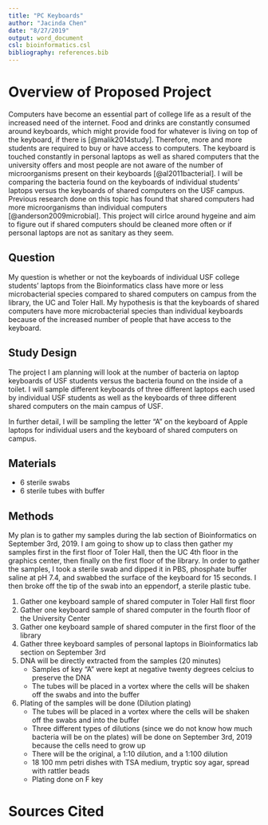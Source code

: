 ```yaml
---
title: "PC Keyboards"
author: "Jacinda Chen"
date: "8/27/2019"
output: word_document
csl: bioinformatics.csl
bibliography: references.bib
---
```


# Overview of Proposed Project

Computers have become an essential part of college life as a result of the increased need of the internet. Food and drinks are constantly consumed around keyboards, which might provide food for whatever is living on top of the keyboard, if there is [@malik2014study]. Therefore, more and more students are required to buy or have access to computers. The keyboard is touched constantly in personal laptops as well as shared computers that the university offers and most people are not aware of the number of microorganisms present on their keyboards [@al2011bacterial]. I will be comparing the bacteria found on the keyboards of individual students' laptops versus the keyboards of shared computers on the USF campus. Previous research done on this topic has found that shared computers had more microorganisms than individual computers [@anderson2009microbial]. This project will cirlce around hygeine and aim to figure out if shared computers should be cleaned more often or if personal laptops are not as sanitary as they seem.  

## Question

My question is whether or not the keyboards of individual USF college students' laptops from the Bioinformatics class have more or less microbacterial species compared to shared computers on campus from the library, the UC and Toler Hall. My hypothesis is that the keyboards of shared computers have more microbacterial species than individual keyboards because of the increased number of people that have access to the keyboard. 

## Study Design

The project I am planning will look at the number of bacteria on laptop keyboards of USF students versus the bacteria found on the inside of a toilet. I will sample  different keyboards of three different laptops each used by individual USF students as well as the keyboards of three different shared computers on the main campus of USF. 

In further detail, I will be sampling the letter "A" on the keyboard of Apple laptops for individual users and the keyboard of shared computers on campus. 

## Materials

* 6 sterile swabs
* 6 sterile tubes with buffer

## Methods

My plan is to gather my samples during the lab section of Bioinformatics on September 3rd, 2019. I am going to show up to class then gather my samples first in the first floor of Toler Hall, then the UC 4th floor in the graphics center, then finally on the first floor of the library. In order to gather the samples, I took a sterile swab and dipped it in PBS, phosphate buffer saline at pH 7.4, and swabbed the surface of the keyboard for 15 seconds. I then broke off the tip of the swab into an eppendorf, a sterile plastic tube. 

1. Gather one keyboard sample of shared computer in Toler Hall first floor
2. Gather one keyboard sample of shared computer in the fourth floor of the University Center
3. Gather one keyboard sample of shared computer in the first floor of the library
4. Gather three keyboard samples of personal laptops in Bioinformatics lab section on September 3rd
5. DNA will be directly extracted from the samples (20 minutes)
    * Samples of key "A" were kept at negative twenty degrees celcius to preserve the DNA
    * The tubes will be placed in a vortex where the cells will be shaken off the swabs and into the buffer
6. Plating of the samples will be done (Dilution plating)
    * The tubes will be placed in a vortex where the cells will be shaken off the swabs and into the buffer
    * Three different types of dilutions (since we do not know how much bacteria will be on the plates) will be done on September 3rd, 2019 because the cells need to grow up
    * There will be the original, a 1:10 dilution, and a 1:100 dilution
    * 18 100 mm petri dishes with TSA medium, tryptic soy agar, spread with rattler beads
    * Plating done on F key

# Sources Cited


